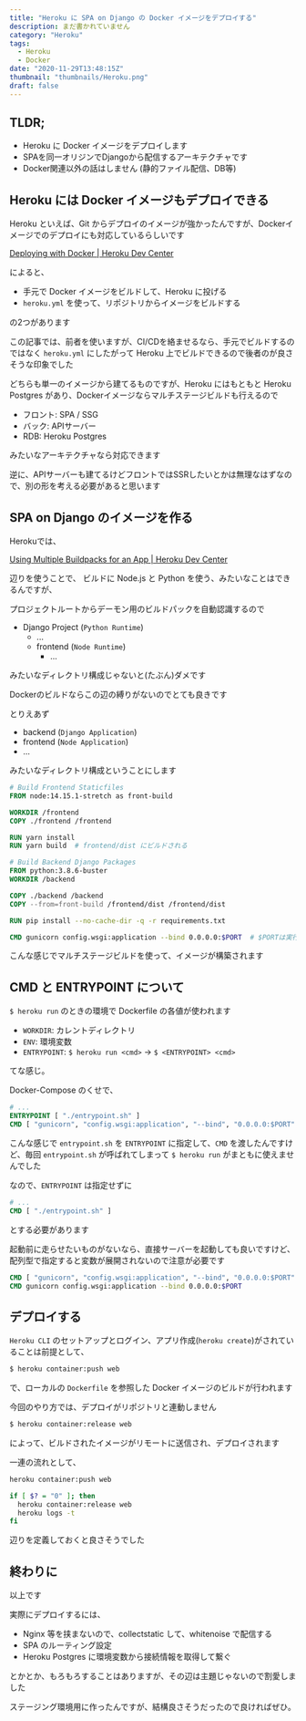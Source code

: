 ```yaml
---
title: "Heroku に SPA on Django の Docker イメージをデプロイする"
description: まだ書かれていません
category: "Heroku"
tags:
  - Heroku
  - Docker
date: "2020-11-29T13:48:15Z"
thumbnail: "thumbnails/Heroku.png"
draft: false
---
```


## TLDR;

- Heroku に Docker イメージをデプロイします
- SPAを同一オリジンでDjangoから配信するアーキテクチャです
- Docker関連以外の話はしません (静的ファイル配信、DB等)

## Heroku には Docker イメージもデプロイできる

Heroku といえば、Git からデプロイのイメージが強かったんですが、Dockerイメージでのデプロイにも対応しているらしいです

[Deploying with Docker \| Heroku Dev Center](https://devcenter.heroku.com/categories/deploying-with-docker)

によると、

- 手元で Docker イメージをビルドして、Heroku に投げる
- `heroku.yml` を使って、リポジトリからイメージをビルドする

の2つがあります

この記事では、前者を使いますが、CI/CDを絡ませるなら、手元でビルドするのではなく `heroku.yml` にしたがって Heroku 上でビルドできるので後者のが良さそうな印象でした

どちらも単一のイメージから建てるものですが、Heroku にはもともと Heroku Postgres があり、Dockerイメージならマルチステージビルドも行えるので

- フロント: SPA / SSG
- バック: APIサーバー
- RDB: Heroku Postgres

みたいなアーキテクチャなら対応できます

逆に、APIサーバーも建てるけどフロントではSSRしたいとかは無理なはずなので、別の形を考える必要があると思います

## SPA on Django のイメージを作る

Herokuでは、

[Using Multiple Buildpacks for an App | Heroku Dev Center](https://devcenter.heroku.com/articles/using-multiple-buildpacks-for-an-app)

辺りを使うことで、
ビルドに Node.js と Python を使う、みたいなことはできるんですが、

プロジェクトルートからデーモン用のビルドパックを自動認識するので

- Django Project (`Python Runtime`)
  - ...
  - frontend (`Node Runtime`)
    - ...

みたいなディレクトリ構成じゃないと(たぶん)ダメです

Dockerのビルドならこの辺の縛りがないのでとても良きです

とりえあず

- backend (`Django Application`)
- frontend (`Node Application`)
- ...

みたいなディレクトリ構成ということにします

``` Dockerfile
# Build Frontend Staticfiles
FROM node:14.15.1-stretch as front-build

WORKDIR /frontend
COPY ./frontend /frontend

RUN yarn install
RUN yarn build  # frontend/dist にビルドされる

# Build Backend Django Packages
FROM python:3.8.6-buster
WORKDIR /backend

COPY ./backend /backend
COPY --from=front-build /frontend/dist /frontend/dist

RUN pip install --no-cache-dir -q -r requirements.txt

CMD gunicorn config.wsgi:application --bind 0.0.0.0:$PORT  # $PORTは実行時の環境変数から取得される
```

こんな感じでマルチステージビルドを使って、イメージが構築されます

## CMD と ENTRYPOINT について

`$ heroku run` のときの環境で Dockerfile の各値が使われます

- `WORKDIR`: カレントディレクトリ
- `ENV`: 環境変数
- `ENTRYPOINT`: `$ heroku run <cmd>` → `$ <ENTRYPOINT> <cmd>`

てな感じ。

Docker-Compose のくせで、

``` Dockerfile
# ...
ENTRYPOINT [ "./entrypoint.sh" ]
CMD [ "gunicorn", "config.wsgi:application", "--bind", "0.0.0.0:$PORT" ]
```

こんな感じで `entrypoint.sh` を `ENTRYPOINT` に指定して、`CMD` を渡したんですけど、毎回 `entrypoint.sh` が呼ばれてしまって `$ heroku run` がまともに使えませんでした

なので、`ENTRYPOINT` は指定せずに

``` Dockerfile
# ...
CMD [ "./entrypoint.sh" ]
```

とする必要があります

起動前に走らせたいものがないなら、直接サーバーを起動しても良いですけど、配列型で指定すると変数が展開されないので注意が必要です

``` Dockerfile
CMD [ "gunicorn", "config.wsgi:application", "--bind", "0.0.0.0:$PORT" ]  # NG
CMD gunicorn config.wsgi:application --bind 0.0.0.0:$PORT                 # OK
```

## デプロイする

`Heroku CLI` のセットアップとログイン、アプリ作成(`heroku create`)がされていることは前提として、

``` bash
$ heroku container:push web
```

で、ローカルの `Dockerfile` を参照した Docker イメージのビルドが行われます

今回のやり方では、デプロイがリポジトリと連動しません

``` bash
$ heroku container:release web
```

によって、ビルドされたイメージがリモートに送信され、デプロイされます

一連の流れとして、

``` bash:deploy.sh
heroku container:push web

if [ $? = "0" ]; then
  heroku container:release web
  heroku logs -t
fi
```

辺りを定義しておくと良さそうでした

## 終わりに

以上です

実際にデプロイするには、

- Nginx 等を挟まないので、collectstatic して、whitenoise で配信する
- SPA のルーティング設定
- Heroku Postgres に環境変数から接続情報を取得して繋ぐ

とかとか、もろもろすることはありますが、その辺は主題じゃないので割愛しました

ステージング環境用に作ったんですが、結構良さそうだったので良ければぜひ。
